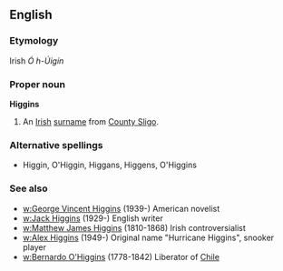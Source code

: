 ==English==
===Etymology===
Irish ''Ó h-Úigín''
===Proper noun===
'''Higgins'''
#An [[Irish]] [[surname]] from [[County Sligo]].
===Alternative spellings===
* Higgin, O'Higgin, Higgans, Higgens, O'Higgins
===See also===
* [[w:George Vincent Higgins]] (1939-) American novelist
* [[w:Jack Higgins]] (1929-) English writer
* [[w:Matthew James Higgins]] (1810-1868) Irish controversialist
* [[w:Alex Higgins]] (1949-) Original name "Hurricane Higgins", snooker player
* [[w:Bernardo O'Higgins]] (1778-1842) Liberator of [[Chile]]